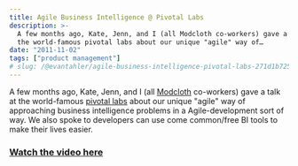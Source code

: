 ```yaml
---
title: Agile Business Intelligence @ Pivotal Labs
description: >-
  A few months ago, Kate, Jenn, and I (all Modcloth co-workers) gave a talk at
  the world-famous pivotal labs about our unique "agile" way of…
date: "2011-11-02"
tags: ["product management"]
# slug: /@evantahler/agile-business-intelligence-pivotal-labs-271d1b72559e
---
```


A few months ago, Kate, Jenn, and I (all [Modcloth](http://modcloth.com) co-workers) gave a talk at the world-famous [pivotal labs](http://pivotallabs.com/) about our unique "agile" way of approaching business intelligence problems in a Agile-development sort of way. We also spoke to developers can use come common/free BI tools to make their lives easier.

### [Watch the video here](http://pivotallabs.com/talks/148-business-intelligence-tools-for-engineers)
